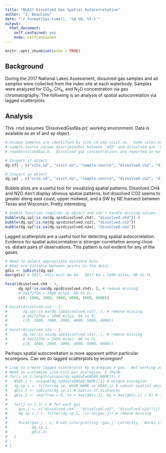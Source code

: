 ```yaml
---
title: "NLA17 Dissolved Gas Spatial Autocorrelation"
author: "J. Beaulieu"
date: "`r format(Sys.time(), '%d %B, %Y')`"
output: 
  html_document:
    self_contained: yes
    mode: selfcontained
---
```


```r
knitr::opts_chunk$set(echo = TRUE)
```

## Background

During the 2017 National Lakes Assessment, dissolved gas samples and air samples were collected from the index site at each waterbody.  Samples were analyzed for CO~2~, CH~4~, and N~2~O concentration via gas chromatography.  The following is an analysis of spatial autocorrelation via lagged scatterplots

## Analysis

This .rmd assumes 'DissolvedGasNla.prj' working environment.  Data is available as an sf and sp object.
```r
# Unique samples are identified by site.id and visit.no.  Some sites were sampled twice during the NLA17 index period.
# sample.source column discriminates between 'AIR' and dissolved gas 'DG" samples.  "AIR" samples were removed in
# readDissolvedGas.R.  Dissolved gas concentrations are reported in mol/L.

# Inspect sf object
dg.sf[ , c("site.id", "visit.no", "sample.source", "dissolved.co2", "dissolved.ch4", "dissolved.n2o")]

# Inspect sp object
dg.sp[ , c("site.id", "visit.no", "sample.source", "dissolved.co2", "dissolved.ch4", "dissolved.n2o")]
```



Bubble plots are a useful tool for visualizing spatial patterns.  Dissolved CH4 and N2O don't display obvious spatial patterns, but dissolved CO2 seems to greater along east coast, upper midwest, and a SW by NE transect between Texas and Wisconsin.  Pretty interesting.  

```r
# bubble function requires sp object and can't handle missing values.
bubble(dg.sp[!is.na(dg.sp$dissolved.ch4), "dissolved.ch4"]) #
bubble(dg.sp[!is.na(dg.sp$dissolved.co2), "dissolved.co2"])
bubble(dg.sp[!is.na(dg.sp$dissolved.n2o), "dissolved.n2o"])
```


Lagged scatterplots are a useful tool for detecting spatial autocorrelation.  Evidence for spatial autocorrelation is stronger correltation among close vs. distant pairs of observations.  This pattern is not evident for any of the gases.

```r
# Need to select appropriate distance bins.
# What are distance between points in the data?
gdis <- spDists(dg.sp)
max(gdis) # 5617, this must be km.  5617 km = 3490 miles, AK to FL

hscat(dissolved.ch4 ~ 1,  
      dg.sp[!is.na(dg.sp$dissolved.ch4), ], # remove missing
      # 5617275m = 3490 miles. AK to FL
      c(0, 1000, 2000, 3000, 4000, 5000, 6000)) 

# hscat(dissolved.co2 ~ 1,  
#       dg.sp[!is.na(dg.sp$dissolved.co2), ], # remove missing
#       # 5617275m = 3490 miles. AK to FL
#       c(0, 1000, 2000, 3000, 4000, 5000, 6000)) 
# 
# hscat(dissolved.n2o ~ 1,  
#       dg.sp[!is.na(dg.sp$dissolved.n2o), ], # remove missing
#       # 5617275m = 3490 miles. AK to FL
#       c(0, 1000, 2000, 3000, 4000, 5000, 6000)) 

```


Perhaps spatial autocoreltation is more apparent within particular ecoregions.  Can we do lagged scatterplots by ecoregion?
```r

# Loop to create lagged scatterplot by ecoregion x gas.  Not working yet....
# Need to customize size bins per ecoregion, I think.
# for(i in 1:length(unique(dg.sp@data$WSA9_NAME))) {
#   WSA9.i <- unique(dg.sp@data$WSA9_NAME)[i] # unique ecoregion
#   dg.sp.i <- filter(dg.sp, WSA9_NAME == WSA9.i) # subset spatial object for ecoregion of interest
#   gDis.1 <- spDists(dg.sp.i) # matrix of distances
#   gDis.2 <- seq(from = 0, to = max(gDis.1), by = max(gDis.1) / 6) # input to breaks argument in hscat()
#   
#   for(j in 1:3) { # for each gas
#     gas.j <- c("dissolved.ch4", "dissolved.co2", "dissolved.n2o")[j] # gas of interest
#     dg.sp.i.j <- filter(dg.sp.i, !is.na(gas.j)) # remove missing
#     
#     hscat(gas.j ~ 1, # not interpretting 'gas.j' correctly.  Works if "dissolved.ch4' is specified.
#           dg.sp.i, 
#           gDis.2) 
#   }
#   
# }
```
